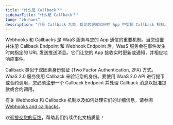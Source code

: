```yaml
---
title: "什么是 Callback？"
sidebarTitle: "什么是 Callback？"
lang: "zh-hans"
description: "介绍 Callback 功能，帮助您理解如何在 App 中实现 Callback 机制。"
---
```


Webhooks 和 Callbacks 是 WaaS 服务与您的 App 通信的重要机制。当您设置并注册 Callback Endpoint 和 Webhook Endpoint 后，WaaS 服务会在事件发生时向指定的 URL 发送推送消息。它们让您的 App 接收实时更新或通知，并相应地响应事件。

Callback 类似于双因素身份验证 (Two Factor Authentication, 2FA) 方式。WaaS 2.0 服务使用 Callback 来验证您的身份。要使用 WaaS 2.0 API 进行提币或合约调用，您必须注册一个 Callback Endpoint 并处理 Callback 消息以批准提款或合约调用。

有关 Webhooks 和 Callbacks 机制以及如何处理它们的详细信息，请参阅 [Webhooks and callbacks](https://www.cobo.com/developers/v2_cn/guides/webhooks-callbacks/introduction)。

<Tip>欢迎[提交您的反馈](https://forms.zohopublic.com/cobo/form/DocumentFeedbackForm/formperma/QvLOhxJv1_JMsJ-1dleZ8Itb_7rzN-LtgvsDdxosoVI?referrername=manuals)，帮助我们持续优化文档质量！</Tip>